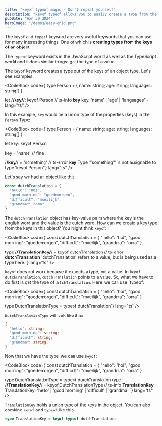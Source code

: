 ```yaml
---
title: "keyof typeof magic - Don't repeat yourself"
description: "keyof typeof allows you to easily create a type from the properites in an existing object"
pubDate: "Apr 30 2024"
heroImage: "/demos/easy-grid.png"
---
```



The `keyof` and `typeof` keyword are very useful keywords that you can use for many interesting things. One of which is **creating types from the keys of an object**.

The `typeof` keyword exists in the JavaScript world as well as the TypeScript world and it does similar things: get the type of a value.

The `keyof` keyword creates a type out of the keys of an object type. Let's see examples:

<CodeBlock
  code={`type Person = {
  name: string;
  age: string;
  languages: string[]
}

let /**/key/**/: keyof Person
// ts-info **key** key: 'name' | 'age' | 'languages'`}
  lang="ts"
/>

In this example, `key` would be a union type of the properties (keys) in the `Person` Type:

<CodeBlock
  code={`type Person = {
  name: string;
  age: string;
  languages: string[]
}

let key: keyof Person

key = 'name' // fine

/**/key/**/ = 'something'
// ts-error **key** Type '"something"' is not assignable to type 'keyof Person'`}
  lang="ts"
/>

Let's say we had an object like this:

```js
const dutchTranslation = {
  "hello": "hoi",
  "good morning": "goedemorgen",
  "difficult": "moeilijk",
  "grandma": "oma"
}
```

The `dutchTranslation` object has key-value pairs where the key is the english word and the value is the dutch word. How can we create a key type from the keys in this object? You might think `keyof`:

<CodeBlock
  code={`const dutchTranslation = {
  "hello": "hoi",
  "good morning": "goedemorgen",
  "difficult": "moeilijk",
  "grandma": "oma"
}

type /**/TranslationKey/**/ = keyof dutchTranslation
// ts-error **dutchTranslation** 'dutchTranslation' refers to a value, but is being used as a type here.`}
  lang="ts"
/>

`keyof` does not work because it expects a type, not a value. In `keyof dutchTranslation`, `dutchTranslation` points to a value. So, what we have to do first is get the type of `dutchTranslation`. Here, we can use `typeof:

<CodeBlock
  code={`const dutchTranslation = {
  "hello": "hoi",
  "good morning": "goedemorgen",
  "difficult": "moeilijk",
  "grandma": "oma"
}

type DutchTranslationType = typeof dutchTranslation`}
  lang="ts"
/>

`DutchTranslationType` will look like this:

```ts
{
  "hello": string;
  "good morning": string;
  "difficult": string;
  "grandma": string;
}
```

Now that we have the type, we can use `keyof`:

<CodeBlock
  code={`const dutchTranslation = {
  "hello": "hoi",
  "good morning": "goedemorgen",
  "difficult": "moeilijk",
  "grandma": "oma"
}

type DutchTranslationType = typeof dutchTranslation
type /**/TranslationKey/**/ = keyof DutchTranslationType
// ts-info **TranslationKey** TranslationKey: 'hello' | 'good morning' | 'difficult' | 'grandma' `}
  lang="ts"
/>

`TranslationKey` holds a union type of the keys in the object. You can also combine `keyof` and `typeof` like this:

```ts
type TranslationKey = keyof typeof dutchTranslation
```